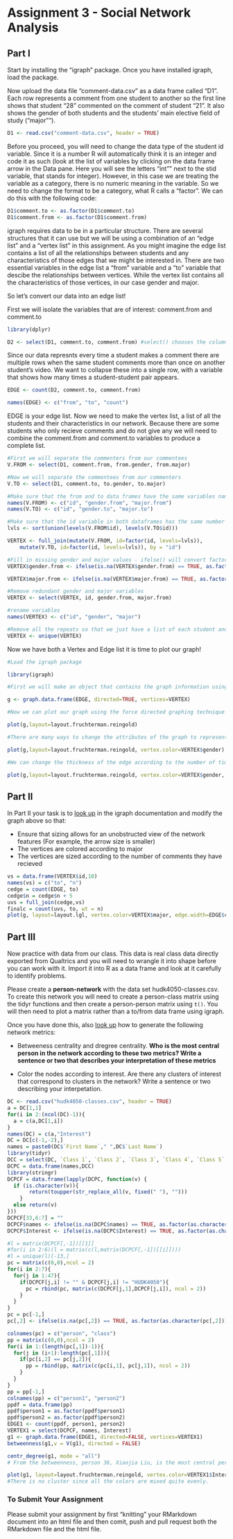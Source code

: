 # Assignment 3 - Social Network Analysis

## Part I
Start by installing the "igraph" package. Once you have installed igraph, load the package.

Now upload the data file "comment-data.csv" as a data frame called "D1". Each row represents a comment from one student to another so the first line shows that student "28" commented on the comment of student "21". It also shows the gender of both students and the students' main elective field of study ("major"").

```r
D1 <- read.csv("comment-data.csv", header = TRUE)
```

Before you proceed, you will need to change the data type of the student id variable. Since it is a number R will automatically think it is an integer and code it as such (look at the list of variables by clicking on the data frame arrow in the Data pane. Here you will see the letters "int"" next to the stid variable, that stands for integer). However, in this case we are treating the variable as a category, there is no numeric meaning in the variable. So we need to change the format to be a category, what R calls a "factor". We can do this with the following code:

```r
D1$comment.to <- as.factor(D1$comment.to)
D1$comment.from <- as.factor(D1$comment.from)
```

igraph requires data to be in a particular structure. There are several structures that it can use but we will be using a combination of an "edge list" and a "vertex list" in this assignment. As you might imagine the edge list contains a list of all the relationships between students and any characteristics of those edges that we might be interested in. There are two essential variables in the edge list a "from" variable and a "to" variable that descibe the relationships between vertices. While the vertex list contains all the characteristics of those vertices, in our case gender and major.

So let's convert our data into an edge list!

First we will isolate the variables that are of interest: comment.from and comment.to

```r
library(dplyr)

D2 <- select(D1, comment.to, comment.from) #select() chooses the columns
```

Since our data represnts every time a student makes a comment there are multiple rows when the same student comments more than once on another student's video. We want to collapse these into a single row, with a variable that shows how many times a student-student pair appears.

```r

EDGE <- count(D2, comment.to, comment.from)

names(EDGE) <- c("from", "to", "count")

```

EDGE is your edge list. Now we need to make the vertex list, a list of all the students and their characteristics in our network. Because there are some students who only recieve comments and do not give any we will need to combine the comment.from and comment.to variables to produce a complete list.

```r
#First we will separate the commenters from our commentees
V.FROM <- select(D1, comment.from, from.gender, from.major)

#Now we will separate the commentees from our commenters
V.TO <- select(D1, comment.to, to.gender, to.major)

#Make sure that the from and to data frames have the same variables names
names(V.FROM) <- c("id", "gender.from", "major.from")
names(V.TO) <- c("id", "gender.to", "major.to")

#Make sure that the id variable in both dataframes has the same number of levels
lvls <- sort(union(levels(V.FROM$id), levels(V.TO$id)))

VERTEX <- full_join(mutate(V.FROM, id=factor(id, levels=lvls)),
    mutate(V.TO, id=factor(id, levels=lvls)), by = "id")

#Fill in missing gender and major values - ifelse() will convert factors to numerical values so convert to character
VERTEX$gender.from <- ifelse(is.na(VERTEX$gender.from) == TRUE, as.factor(as.character(VERTEX$gender.to)), as.factor(as.character(VERTEX$gender.from)))

VERTEX$major.from <- ifelse(is.na(VERTEX$major.from) == TRUE, as.factor(as.character(VERTEX$major.to)), as.factor(as.character(VERTEX$major.from)))

#Remove redundant gender and major variables
VERTEX <- select(VERTEX, id, gender.from, major.from)

#rename variables
names(VERTEX) <- c("id", "gender", "major")

#Remove all the repeats so that we just have a list of each student and their characteristics
VERTEX <- unique(VERTEX)

```

Now we have both a Vertex and Edge list it is time to plot our graph!

```r
#Load the igraph package

library(igraph)

#First we will make an object that contains the graph information using our two dataframes EDGE and VERTEX. Notice that we have made "directed = TRUE" - our graph is directed since comments are being given from one student to another.

g <- graph.data.frame(EDGE, directed=TRUE, vertices=VERTEX)

#Now we can plot our graph using the force directed graphing technique - our old friend Fruchertman-Reingold!

plot(g,layout=layout.fruchterman.reingold)

#There are many ways to change the attributes of the graph to represent different characteristics of the newtork. For example, we can color the nodes according to gender.

plot(g,layout=layout.fruchterman.reingold, vertex.color=VERTEX$gender)

#We can change the thickness of the edge according to the number of times a particular student has sent another student a comment.

plot(g,layout=layout.fruchterman.reingold, vertex.color=VERTEX$gender, edge.width=EDGE$count)

````

## Part II

In Part II your task is to [look up](http://igraph.org/r/) in the igraph documentation and modify the graph above so that:

* Ensure that sizing allows for an unobstructed view of the network features (For example, the arrow size is smaller)
* The vertices are colored according to major   
* The vertices are sized according to the number of comments they have recieved
```r
vs = data.frame(VERTEX$id,10)
names(vs) = c("to", "n")
cedge = count(EDGE, to)
cedge$n = cedge$n + 5
uvs = full_join(cedge,vs)
finalc = count(uvs, to, wt = n)
plot(g, layout=layout.lgl, vertex.color=VERTEX$major, edge.width=EDGE$count, edge.arrow.size=0.5, edge.arrow.width = 0.7, vertex.size =finalc$n, vertex.label.cex=finalc$n/18)
```

## Part III

Now practice with data from our class. This data is real class data directly exported from Qualtrics and you will need to wrangle it into shape before you can work with it. Import it into R as a data frame and look at it carefully to identify problems.

Please create a **person-network** with the data set hudk4050-classes.csv. To create this network you will need to create a person-class matrix using the tidyr functions and then create a person-person matrix using `t()`. You will then need to plot a matrix rather than a to/from data frame using igraph.

Once you have done this, also [look up](http://igraph.org/r/) how to generate the following network metrics:

* Betweeness centrality and dregree centrality. **Who is the most central person in the network according to these two metrics? Write a sentence or two that describes your interpretation of these metrics**

* Color the nodes according to interest. Are there any clusters of interest that correspond to clusters in the network? Write a sentence or two describing your interpetation.
```r
DC <- read.csv("hudk4050-classes.csv", header = TRUE)
a = DC[1,1]
for(i in 2:(ncol(DC)-1)){
  a = c(a,DC[1,i])
}
names(DC) = c(a,"Interest")
DC = DC[c(-1,-2),]
names = paste0(DC$`First Name`," ",DC$`Last Name`)
library(tidyr)
DCC = select(DC, `Class 1`, `Class 2`, `Class 3`, `Class 4`, `Class 5`, `Class 6`, Interest)
DCPC = data.frame(names,DCC)
library(stringr)
DCPCF = data.frame(lapply(DCPC, function(v) {
  if (is.character(v)){
       return(toupper(str_replace_all(v, fixed(" "), "")))
    }
  else return(v)
}))
DCPCF[33,6:7] = ""
DCPCF$names <- ifelse(is.na(DCPC$names) == TRUE, as.factor(as.character(DCPC$names)), as.factor(as.character(DCPC$names)))
DCPCF$Interest <- ifelse(is.na(DCPC$Interest) == TRUE, as.factor(as.character(DCPC$Interest)), as.factor(as.character(DCPC$Interest)))

#l = matrix(DCPCF[,-1])[[1]]
#for(i in 2:6)(l = matrix(c(l,matrix(DCPCF[,-1])[[i]])))
#l = unique(l)[-13,]
pc = matrix(c(0,0),ncol = 2)
for(i in 2:7){
  for(j in 1:47){
    if(DCPCF[j,i] != "" & DCPCF[j,i] != "HUDK4050"){
      pc = rbind(pc, matrix(c(DCPCF[j,1],DCPCF[j,i]), ncol = 2))
    }
  }
}
pc = pc[-1,]
pc[,2] <- ifelse(is.na(pc[,2]) == TRUE, as.factor(as.character(pc[,2])), as.factor(as.character(pc[,2])))

colnames(pc) = c("person", "class")
pp = matrix(c(0,0),ncol = 2)
for(i in 1:(length(pc[,1])-1)){
  for(j in (i+1):length(pc[,1])){
    if(pc[i,2] == pc[j,2]){
      pp = rbind(pp, matrix(c(pc[i,1], pc[j,1]), ncol = 2))
    }
  }
}
pp = pp[-1,]
colnames(pp) = c("person1", "person2")
ppdf = data.frame(pp)
ppdf$person1 = as.factor(ppdf$person1)
ppdf$person2 = as.factor(ppdf$person2)
EDGE1 <- count(ppdf, person1, person2)
VERTEX1 = select(DCPCF, names, Interest)
g1 <- graph.data.frame(EDGE1, directed=FALSE, vertices=VERTEX1)
betweenness(g1,v = V(g1), directed = FALSE)
```
```r
centr_degree(g1, mode = "all")
# From the betweenness, person 36, Xiaojia Liu, is the most central person in this network.
```
```r
plot(g1, layout=layout.fruchterman.reingold, vertex.color=VERTEX1$Interest, edge.width=EDGE1$n)
#There is no cluster since all the colors are mixed quite evenly.
```



### To Submit Your Assignment

Please submit your assignment by first "knitting" your RMarkdown document into an html file and then comit, push and pull request both the RMarkdown file and the html file.
